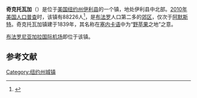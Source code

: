 {{Geobox
| Settlement
<!-- *** Name section *** -->
| name                        = 奇克托瓦加
| native_name                 = 
| other_name                  = 
| other_name1                 = 
| category                    = 镇
<!-- *** Image *** -->
| image                       = Trbufmay09-082.jpg
| image_size                  =    
| image_caption               = 
<!-- *** Symbols *** -->
| flag                        = 
| flag_size                   =    
| symbol                      = 
| symbol_size                 =    
<!-- *** Nickname & motto *** -->
| nickname                    = 
| nickname1                   = 
| motto                       = 
<!-- *** Country etc. *** -->
| country                     = [[美国|美国]]
| state                       = [[纽约州|纽约州]]
| region_type                 = 县
| region                      = [[伊利县_(纽约州)|伊利县]]
| district_type               = 
| district                    = 
<!-- *** Geography *** -->
| area_imperial               = 29.5
| area_land_imperial          = 29.4
| area_water_imperial         = 0.1
| area_water_percentage       = auto
| area_percentage_round       = 2
| area_round                  = 1
| location                    =
| lat_d                       = 42 
| lat_m                       = 54
| lat_s                       = 14
| lat_NS                      = N
| long_d                      = 78      
| long_m                      = 44
| long_s                      = 38
| long_EW                     = W
| elevation_imperial          = 662
| elevation_round             = 1
<!-- *** Population *** -->
| population_as_of            = [[2010年美国人口普查|2010]]
| population_footnotes        =
| population                  = 88226
| population_density_imperial = 2998.6
| population_density_round    = 1
<!-- *** Government *** -->
| established_type            = 建镇
| established                 = 1839
| leader_type                 =
| leader                      = 
| leader1_type                =
| leader1                     = 
<!-- *** Various codes *** -->
| timezone                    = [[美国东部时间|EST]]
| utc_offset                  = -5
| timezone_DST                = EDT
| utc_offset_DST              = -4
| postal_code                 = 14225/14227/14215
| postal_code_type            = 邮政编码
| area_code                   = [[美国电话区号716|716]] 
| area_code_type              =  
| code2_type                  =
| code2                       =
<!-- *** Free fields *** -->
| free_type                   =  
| free                        =
| free1_type                  =  
| free1                       = 
<!-- *** Map section *** -->
| map                         = Erie County New York incorporated and unincorporated areas Cheektowaga (town) highlighted.svg
| map_size                    = 260px
| map_caption                 = 
<!-- *** Website *** -->
| website                     = {{URL|www.tocny.org}}
}}
'''奇克托瓦加'''（{{lang-en|Cheektowaga}}）是位于[[美国|美国]][[纽约州|纽约州]][[伊利县_(纽约州)|伊利县]]的一个镇，地处伊利县中北部。[[2010年美国人口普查|2010年美国人口普查]]时，该镇有88226人<ref name>{{cite web|url=http://factfinder2.census.gov|publisher=[[United_States_Census_Bureau|United States Census Bureau]]|title=American FactFinder|accessdate=2020-10-06|archive-date=2013-09-11|archive-url=https://web.archive.org/web/20130911234518/http://factfinder2.census.gov/|dead-url=no}}</ref>，是[[布法罗|布法罗]]人口第二多的[[郊区|郊区]]，仅次于[[阿默斯特_(纽约州)|阿默斯特]]。奇克托瓦加镇建于1839年，其名称在[[塞内卡语|塞内卡语]]中为“[[苹果属|野苹果]]之地”之意。

[[布法罗尼亚加拉国际机场|布法罗尼亚加拉国际机场]]即位于该镇。

== 参考文献 ==
{{reflist}}

{{NY-stub}}
[[Category:纽约州城镇|Category:纽约州城镇]]